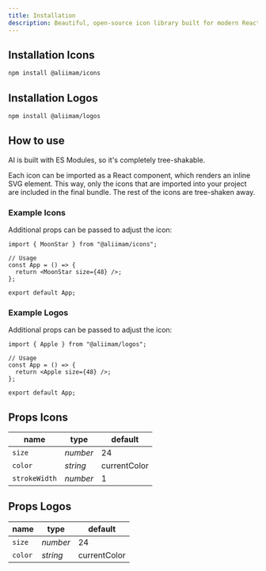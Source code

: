 ```yaml
---
title: Installation
description: Beautiful, open-source icon library built for modern React and Tailwind apps.
---
```


## Installation Icons

```sh [npm]
npm install @aliimam/icons
```

## Installation Logos

```sh [npm]
npm install @aliimam/logos
```

## How to use

AI is built with ES Modules, so it's completely tree-shakable.

Each icon can be imported as a React component, which renders an inline SVG element. This way, only the icons that are imported into your project are included in the final bundle. The rest of the icons are tree-shaken away.

### Example Icons

Additional props can be passed to adjust the icon:

```tsx
import { MoonStar } from "@aliimam/icons";

// Usage
const App = () => {
  return <MoonStar size={48} />;
};

export default App;
```


<div className="flex gap-3 flex-wrap">
<div className="w-60 h-60 flex justify-center items-center mt-6 rounded-2xl p-3 bg-code">
  <MoonStar size={64} />
</div>
<div className="w-60 h-60 flex justify-center items-center mt-6 rounded-2xl p-3 bg-code">
  <Award className="text-blue-500" strokeWidth={0.5} size={96} />
</div>
<div className="w-60 h-60 flex justify-center items-center mt-6 rounded-2xl p-3 bg-code">
  <Cog strokeWidth={2}  size={64} />
</div>
</div>


### Example Logos

Additional props can be passed to adjust the icon:

```tsx
import { Apple } from "@aliimam/logos";

// Usage
const App = () => {
  return <Apple size={48} />;
};

export default App;
```


<div className="flex gap-3 flex-wrap">
<div className="w-60 h-60 flex justify-center items-center mt-6 rounded-2xl p-3 bg-code">
  <Apple size={64} />
</div>
<div className="w-60 h-60 flex justify-center items-center mt-6 rounded-2xl p-3 bg-code">
  <Nike className="text-red-500" size={96} />
</div>
<div className="w-60 h-60 flex justify-center items-center mt-6 rounded-2xl p-3 bg-code">
  <Vercel strokeWidth={2}  size={64} />
</div>
</div>

## Props Icons

| name                  | type      | default      |
| --------------------- | --------- | ------------ |
| `size`                | _number_  | 24           |
| `color`               | _string_  | currentColor |
| `strokeWidth`         | _number_  | 1            | 

    
## Props Logos

| name                  | type      | default      |
| --------------------- | --------- | ------------ |
| `size`                | _number_  | 24           |
| `color`               | _string_  | currentColor | 

    